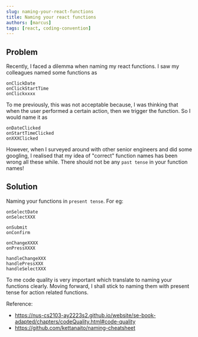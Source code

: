 ```yaml
---
slug: naming-your-react-functions
title: Naming your react functions
authors: [marcus]
tags: [react, coding-convention]
---
```


## Problem

Recently, I faced a dilemma when naming my react functions. I saw my colleagues named some functions as

```
onClickDate
onClickStartTime
onClickxxxx
```

To me previously, this was not acceptable because, I was thinking that when the user performed a certain action, then we trigger the function.
So I would name it as

```
onDateClicked
onStartTimeClicked
onXXXClicked
```

However, when I surveyed around with other senior engineers and did some googling, I realised that my idea of "correct" function names
has been wrong all these while. There should not be any `past tense` in your function names!

## Solution

Naming your functions in `present tense`. For eg:

```
onSelectDate
onSelectXXX

onSubmit
onConfirm

onChangeXXXX
onPressXXXX

handleChangeXXX
handlePressXXX
handleSelectXXX
```

To me code quality is very important which translate to naming your functions clearly. Moving forward, I shall stick to naming them with present tense for action related functions.

Reference:

- https://nus-cs2103-ay2223s2.github.io/website/se-book-adapted/chapters/codeQuality.html#code-quality
- https://github.com/kettanaito/naming-cheatsheet
